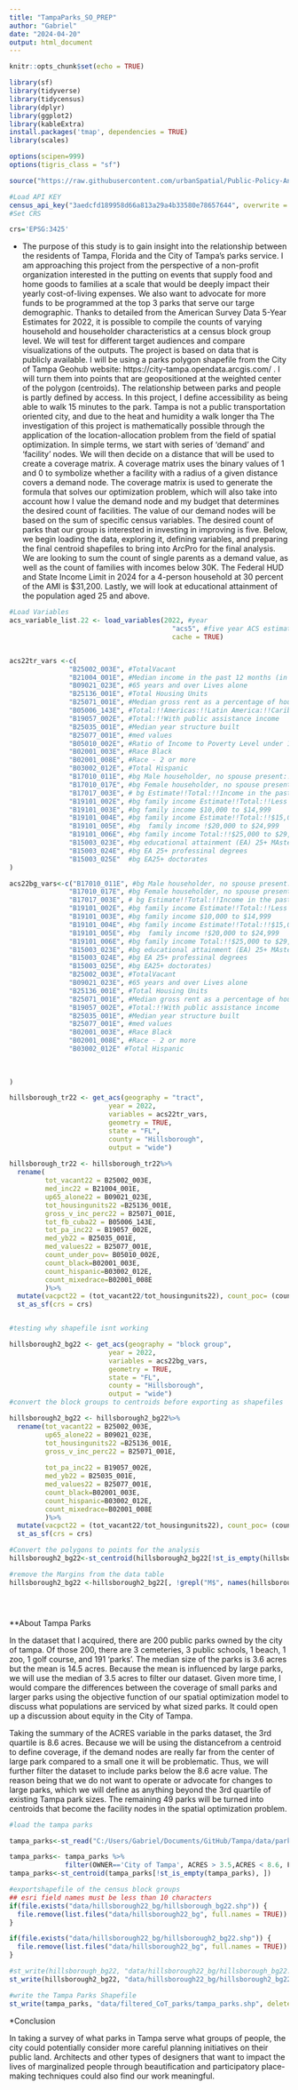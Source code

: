 ```yaml
---
title: "TampaParks_SO_PREP"
author: "Gabriel"
date: "2024-04-20"
output: html_document
---
```


```r
knitr::opts_chunk$set(echo = TRUE)
```

```r
library(sf)
library(tidyverse)
library(tidycensus)
library(dplyr)
library(ggplot2)
library(kableExtra)
install.packages('tmap', dependencies = TRUE)
library(scales)

options(scipen=999)
options(tigris_class = "sf")

source("https://raw.githubusercontent.com/urbanSpatial/Public-Policy-Analytics-Landing/master/functions.r")

#Load API KEY
census_api_key("3aedcfd189958d66a813a29a4b33580e78657644", overwrite = TRUE)
#Set CRS

crs='EPSG:3425'

```

* The purpose of this study is to gain insight into the relationship between the residents of Tampa, Florida and the City of Tampa's parks service. I am approaching this project from the perspective of a non-profit organization interested in the putting on events that supply food and home goods to families at a scale that would be deeply impact their yearly cost-of-living expenses. We also want to advocate for more funds to be programmed at the top 3 parks that serve our targe demographic. Thanks to detailed from the American Survey Data 5-Year Estimates for 2022, it is possible to compile the counts of varying household and householder characteristics at a census block group level. We will test for different target audiences and compare visualizations of the outputs.
  The project is based on data that is publicly available. I will be using a parks polygon shapefile from the City of Tampa Geohub website: https://city-tampa.opendata.arcgis.com/ . I will turn them into points that are geopositioned at the weighted center of the polygon (centroids). The relationship between parks and people is partly defined by access. In this project, I define accessibility as being able to walk 15 minutes to the park. Tampa is not a public transportation oriented city, and due to the heat and humidity a walk longer tha
  The investigation of this project is mathematically possible through the application of the location-allocation problem from the field of spatial optimization. In simple terms, we start with series of 'demand' and 'facility' nodes. We will then decide on a distance that will be used to create a coverage matrix. A coverage matrix uses the binary values of 1 and 0 to symbolize whether a facility with a radius of a given distance covers a demand node. The coverage matrix is used to generate the formula that solves our optimization problem, which will also take into account how I value the demand node and my budget that determines the desired count of facilities. The value of our demand nodes will be based on the sum of specific census variables. The desired count of parks that our group is interested in investing in improving is five. 
  Below, we begin loading the data, exploring it, defining variables, and preparing the final centroid shapefiles to bring into ArcPro for the final analysis. We are looking to sum the count of single parents as a demand value, as well as the count of families with incomes below 30K. The Federal HUD and State Income Limit in 2024 for a 4-person household at 30 percent of the AMI is $31,200. Lastly, we will look at educational attainment of the population aged 25 and above. 

```r

#Load Variables
acs_variable_list.22 <- load_variables(2022, #year
                                         "acs5", #five year ACS estimates
                                         cache = TRUE)


acs22tr_vars <-c(
               "B25002_003E", #TotalVacant
               "B21004_001E", #Median income in the past 12 months (in 2022 inflation-adjusted dollars
               "B09021_023E", #65 years and over Lives alone
               "B25136_001E", #Total Housing Units
               "B25071_001E", #Median gross rent as a percentage of household income
               "B05006_143E", #Total:!!Americas:!!Latin America:!!Caribbean:!!Cuba
               "B19057_002E", #Total:!!With public assistance income
               "B25035_001E", #Median year structure built
               "B25077_001E", #med values
               "B05010_002E", #Ratio of Income to Poverty Level under 1.00
               "B02001_003E", #Race Black 
               "B02001_008E", #Race - 2 or more
               "B03002_012E", #Total Hispanic
               "B17010_011E", #bg Male householder, no spouse present:!!With related children of the householder under 18 years
               "B17010_017E", #bg Female householder, no spouse present:!!With related children of the householder under 18 years:
               "B17017_003E", # bg Estimate!!Total:!!Income in the past 12 months below poverty level:!!Family household
               "B19101_002E", #bg family income Estimate!!Total:!!Less than $10,000
               "B19101_003E", #bg family income $10,000 to $14,999
               "B19101_004E", #bg family income Estimate!!Total:!!$15,000 to $19,999
               "B19101_005E", #bg  family income !$20,000 to $24,999
               "B19101_006E", #bg family income Total:!!$25,000 to $29,999
               "B15003_023E", #bg educational attainment (EA) 25+ MAsters
               "B15003_024E", #bg EA 25+ professinal degrees
               "B15003_025E"  #bg EA25+ doctorates
)

acs22bg_vars<-c("B17010_011E", #bg Male householder, no spouse present:!!With related children of the householder under 18 years
               "B17010_017E", #bg Female householder, no spouse present:!!With related children of the householder under 18 years:
               "B17017_003E", # bg Estimate!!Total:!!Income in the past 12 months below poverty level:!!Family household
               "B19101_002E", #bg family income Estimate!!Total:!!Less than $10,000
               "B19101_003E", #bg family income $10,000 to $14,999
               "B19101_004E", #bg family income Estimate!!Total:!!$15,000 to $19,999
               "B19101_005E", #bg  family income !$20,000 to $24,999
               "B19101_006E", #bg family income Total:!!$25,000 to $29,999
               "B15003_023E", #bg educational attainment (EA) 25+ MAsters
               "B15003_024E", #bg EA 25+ professinal degrees
               "B15003_025E", #bg EA25+ doctorates)
               "B25002_003E", #TotalVacant
               "B09021_023E", #65 years and over Lives alone
               "B25136_001E", #Total Housing Units
               "B25071_001E", #Median gross rent as a percentage of household income
               "B19057_002E", #Total:!!With public assistance income
               "B25035_001E", #Median year structure built
               "B25077_001E", #med values
               "B02001_003E", #Race Black
               "B02001_008E", #Race - 2 or more
               "B03002_012E" #Total Hispanic
               
               
               
)

hillsborough_tr22 <- get_acs(geography = "tract",
                         year = 2022, 
                         variables = acs22tr_vars, 
                         geometry = TRUE, 
                         state = "FL", 
                         county = "Hillsborough", 
                         output = "wide")                
            
hillsborough_tr22 <- hillsborough_tr22%>%
  rename(
         tot_vacant22 = B25002_003E,
         med_inc22 = B21004_001E,
         up65_alone22 = B09021_023E,
         tot_housingunits22 =B25136_001E,
         gross_v_inc_perc22 = B25071_001E,
         tot_fb_cuba22 = B05006_143E,
         tot_pa_inc22 = B19057_002E,
         med_yb22 = B25035_001E,
         med_values22 = B25077_001E,
         count_under_pov= B05010_002E,
         count_black=B02001_003E,
         count_hispanic=B03002_012E,
         count_mixedrace=B02001_008E
         )%>%
  mutate(vacpct22 = (tot_vacant22/tot_housingunits22), count_poc= (count_black + count_hispanic + count_mixedrace),sum_singleparents=    (B17010_011E+B17010_017E), sum_EA_MsDr=(B15003_023E +B15003_024E+ B15003_025E), sum_fam_below_30k= (B19101_002E+B19101_003E+B19101_004E+B19101_005E+B19101_006E)) %>%
  st_as_sf(crs = crs)


#testing why shapefile isnt working

hillsborough2_bg22 <- get_acs(geography = "block group",
                         year = 2022, 
                         variables = acs22bg_vars, 
                         geometry = TRUE, 
                         state = "FL", 
                         county = "Hillsborough", 
                         output = "wide")   
#convert the block groups to centroids before exporting as shapefiles

hillsborough2_bg22 <- hillsborough2_bg22%>%
  rename(tot_vacant22 = B25002_003E,
         up65_alone22 = B09021_023E,
         tot_housingunits22 =B25136_001E,
         gross_v_inc_perc22 = B25071_001E,
         
         tot_pa_inc22 = B19057_002E,
         med_yb22 = B25035_001E,
         med_values22 = B25077_001E,
         count_black=B02001_003E,
         count_hispanic=B03002_012E,
         count_mixedrace=B02001_008E
         )%>%
  mutate(vacpct22 = (tot_vacant22/tot_housingunits22), count_poc= (count_black + count_hispanic + count_mixedrace),sum_singleparents=    (B17010_011E+B17010_017E), sum_EA_MsDr=(B15003_023E +B15003_024E+ B15003_025E), sum_fam_below_30k= (B19101_002E+B19101_003E+B19101_004E+B19101_005E+B19101_006E)) %>%
  st_as_sf(crs = crs)

#Convert the polygons to points for the analysis
hillsborough2_bg22<-st_centroid(hillsborough2_bg22[!st_is_empty(hillsborough2_bg22), ])

#remove the Margins from the data table
hillsborough2_bg22 <-hillsborough2_bg22[, !grepl("M$", names(hillsborough2_bg22))]





```
 
**About Tampa Parks

In the dataset that I acquired, there are 200 public parks owned by the city of tampa. Of those 200, there are 3 cemeteries, 3 public schools, 1 beach, 1 zoo, 1 golf course, and 191 'parks'. The median size of the parks is 3.6 acres but the mean is 14.5 acres. Because the mean is influenced by large parks, we will use the median of 3.5 acres to filter our dataset. Given more time, I would compare the differences between the coverage of small parks and larger parks using the objective function of our spatial optimization model to discuss what populations are serviced by what sized parks. It could open up a discussion about equity in the City of Tampa.

Taking the summary of the ACRES variable in the parks dataset, the 3rd quartile is 8.6 acres. Because we will be using the distancefrom a centroid to define coverage, if the demand nodes are really far from the center of large park compared to a small one it will be problematic. Thus, we will further filter the dataset to include parks below the 8.6 acre value. The reason being that we do not want to operate or advocate for changes to large parks, which we will define as anything beyond the 3rd quartile of existing Tampa park sizes. The remaining 49 parks will be turned into centroids that become the facility nodes in the spatial optimization problem. 
```r
#load the tampa parks 

tampa_parks<-st_read("C:/Users/Gabriel/Documents/GitHub/Tampa/data/parkpolygons/Park_Polygons.shp")

tampa_parks<- tampa_parks %>%
              filter(OWNER=='City of Tampa', ACRES > 3.5,ACRES < 8.6, FEATURECOD=='Park')
tampa_parks<-st_centroid(tampa_parks[!st_is_empty(tampa_parks), ])

```

```r
#exportshapefile of the census block groups
## esri field names must be less than 10 characters
if(file.exists("data/hillsborough22_bg/hillsborough_bg22.shp")) {
  file.remove(list.files("data/hillsborough22_bg", full.names = TRUE))
}

if(file.exists("data/hillsborough22_bg/hillsborough2_bg22.shp")) {
  file.remove(list.files("data/hillsborough22_bg", full.names = TRUE))
}

#st_write(hillsborough_bg22, "data/hillsborough22_bg/hillsborough_bg22.shp", delete_layer = TRUE)
st_write(hillsborough2_bg22, "data/hillsborough22_bg/hillsborough2_bg22.shp", delete_layer = TRUE)

#write the Tampa Parks Shapefile
st_write(tampa_parks, "data/filtered_CoT_parks/tampa_parks.shp", delete_layer = TRUE)

```




*Conclusion

In taking a survey of what parks in Tampa serve what groups of people, the city could potentially consider more careful planning initiatives on their public land. Architects and other types of designers that want to impact the lives of marginalized people through beautification and participatory place-making techniques could also find our work meaningful. 
  
  
  